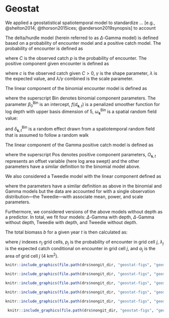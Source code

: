 \clearpage

# Geostat

\newcommand{\s}{\boldsymbol{s}}

We applied a geostatistical spatiotemporal model to standardize ... [e.g., @shelton2014; @thorson2015ices; @anderson2019synopsis] to account

The delta/hurdle model (herein referred to as $\Delta$-Gamma model) is defined based on a probability of encounter model and a positive catch model.
The probability of encounter is defined as

\begin{equation}
\mathrm{Pr} [C > 0] = p,
\end{equation}

where $C$ is the observed catch $p$ is the probability of encounter.
The positive component given encounter is defined as

\begin{equation}
\mathrm{Pr} [C = c \vert C > 0] = \mathrm{Gamma}\left(c, \gamma, \lambda / \gamma \right),
\end{equation}

where $c$ is the observed catch given $C > 0$, $\gamma$ is the shape parameter, $\lambda$ is the expected value, and $\lambda / \gamma$ combined is the scale parameter.

The linear component of the binomial encounter model is defined as

\begin{align}
p_{\s,t} &=
\mathrm{logit}^{-1} \left(\beta_0^\mathrm{Bin} +
f (d_{\s,t}) +
\omega_{\s}^\mathrm{Bin} +
\delta_{\s,t}^\mathrm{Bin} \right),
\end{align}

where the superscript $\mathrm{Bin}$ denotes binomial component parameters.
The parameter $\beta_0^\mathrm{Bin}$ is an intercept,
$f (d_{\s,t})$ is a penalized smoother function for log depth with upper basis dimension of 5,
$\omega_{\s}^\mathrm{Bin}$ is a spatial random field value:

\begin{align}
\boldsymbol{\omega} &\sim \operatorname{MVNormal} \left( \boldsymbol{0}, \boldsymbol{\Sigma}_\omega \right),\\
\end{align}

and $\delta_{\s,t}^\mathrm{Bin}$ is a random effect drawn from a spatiotemporal random field that is assumed to follow a random walk

\begin{align}
\boldsymbol{\delta}_{t=1} &\sim \operatorname{MVNormal} (\boldsymbol{0}, \boldsymbol{\Sigma}_{\epsilon}),\\
\boldsymbol{\delta}_{t>1} &= \boldsymbol{\delta}_{t-1} +  \boldsymbol{\epsilon_{t-1}},  \:
\boldsymbol{\epsilon_{t-1}} \sim \operatorname{MVNormal} \left(\boldsymbol{0}, \boldsymbol{\Sigma}_{\epsilon} \right).
\end{align}

The linear component of the Gamma positive catch model is defined as

\begin{align}
\lambda_{\s,t} &=
\exp \left(\beta_0^\mathrm{Pos} +
f (d_{\s,t}) +
\omega_{\s}^\mathrm{Pos} +
\delta_{\s,t}^\mathrm{Pos} +
O_{\s,t} \right),
\end{align}

where the superscript $\mathrm{Pos}$ denotes positive component parameters, $O_{\s, t}$ represents an offset variable (here log area swept) and the other parameters have a similar definition to the binomial model above.

We also considered a Tweedie model with the linear component defined as

\begin{align}
\mu_{\s,t} &=
\exp \left(\beta_0 +
f (d_{\s,t}) +
\omega_{\s} +
O_{\s,t} +
\delta_{\s,t} 
\right),
\end{align}

where the parameters have a similar definition as above in the binomial and Gamma models but the data are accounted for with a single observation distribution---the Tweedie---with associate mean, power, and scale parameters.

Furthermore, we considered versions of the above models without depth as a predictor.
In total, we fit four models: $\Delta$-Gamma with depth, $\Delta$-Gamma without depth, Tweedie with depth, and Tweedie without depth.

The total biomass $b$ for a given year $t$ is then calculated as:

\begin{equation}
b_t \sum^{n_j}_{j = 1} p_{j,t} \lambda_{j,t} a_{j,t},
\end{equation}

where $j$ indexes $n_j$ grid cells, $p_j$ is the probability of encounter in grid cell $j$, $\lambda_j$ is the expected catch conditional on encounter in grid cell $j$, and $a_j$ is the area of grid cell $j$ (4 km^2^).

```r
knitr::include_graphics(file.path(drs$nongit_dir, "geostat-figs", "geostat-map-raw1.png"), dpi = NA)
```

```r
knitr::include_graphics(file.path(drs$nongit_dir, "geostat-figs", "geostat-map-raw2.png"), dpi = NA)
```

```r
knitr::include_graphics(file.path(drs$nongit_dir, "geostat-figs", "geostat-map-pred1.png"), dpi = NA)
```

```r
knitr::include_graphics(file.path(drs$nongit_dir, "geostat-figs", "geostat-map-pred2.png"), dpi = NA)
```

```r
knitr::include_graphics(file.path(drs$nongit_dir, "geostat-figs", "geostat-indexes.png"), dpi = NA)
```

```r
 knitr::include_graphics(file.path(drs$nongit_dir, "geostat-figs", "geostat-individual-vs-design.png"), dpi = NA)
```

<!-- standard error by model table? -->

<!-- Indexes from 4 models -->

<!-- Possibly QQ plots? -->

```r

```


\clearpage
